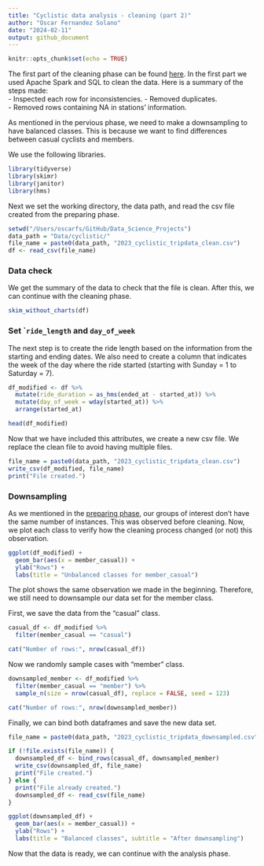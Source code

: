 ```yaml
---
title: "Cyclistic data analysis - cleaning (part 2)"
author: "Oscar Fernandez Solano"
date: "2024-02-11"
output: github_document
---
```


```r
knitr::opts_chunk$set(echo = TRUE)
```

The first part of the cleaning phase can be found [here](https://github.com/OscarFernandezMX). In the first part we used Apache Spark and SQL to clean the data. Here is a summary of the steps made:  
- Inspected each row for inconsistencies. 
- Removed duplicates.  
- Removed rows containing NA in stations' information.  

As mentioned in the pervious phase, we need to make a downsampling to have balanced classes. This is because we want to find differences between casual cyclists and members.

We use the following libraries.
```r
library(tidyverse)
library(skimr)
library(janitor)
library(hms)
```

Next we set the working directory, the data path, and read the csv file created from the preparing phase.
```r
setwd("/Users/oscarfs/GitHub/Data_Science_Projects")
data_path = "Data/cyclistic/"
file_name = paste0(data_path, "2023_cyclistic_tripdata_clean.csv")
df <- read_csv(file_name)
```

### Data check

We get the summary of the data to check that the file is clean. After this, we can continue with the cleaning phase.
```r
skim_without_charts(df)
```

### Set ``ride_length` and `day_of_week`

The next step is to create the ride length based on the information from the starting and ending dates. We also need to create a column that indicates the week of the day where the ride started (starting with Sunday = 1 to Saturday = 7).
```r
df_modified <- df %>%
  mutate(ride_duration = as_hms(ended_at - started_at)) %>%
  mutate(day_of_week = wday(started_at)) %>%
  arrange(started_at)

head(df_modified)
```

Now that we have included this attributes, we create a new csv file. We replace the clean file to avoid having multiple files.
```r
file_name = paste0(data_path, "2023_cyclistic_tripdata_clean.csv")
write_csv(df_modified, file_name)
print("File created.")
```

### Downsampling

As we mentioned in the [preparing phase](https://github.com/OscarFernandezMX), our groups of interest don't have the same number of instances. This was observed before cleaning. Now, we plot each class to verify how the cleaning process changed (or not) this observation.
```r
ggplot(df_modified) +
  geom_bar(aes(x = member_casual)) +
  ylab("Rows") +
  labs(title = "Unbalanced classes for member_casual")
```
The plot shows the same observation we made in the beginning. Therefore, we still need to downsample our data set for the member class.

First, we save the data from the "casual" class.
```r
casual_df <- df_modified %>%
  filter(member_casual == "casual")

cat("Number of rows:", nrow(casual_df))
```

Now we randomly sample cases with "member" class.
```r
downsampled_member <- df_modified %>%
  filter(member_casual == "member") %>%
  sample_n(size = nrow(casual_df), replace = FALSE, seed = 123)

cat("Number of rows:", nrow(downsampled_member))
```

Finally, we can bind both dataframes and save the new data set.
```r
file_name = paste0(data_path, "2023_cyclistic_tripdata_downsampled.csv")

if (!file.exists(file_name)) {
  downsampled_df <- bind_rows(casual_df, downsampled_member)
  write_csv(downsampled_df, file_name)
  print("File created.")
} else {
  print("File already created.")
  downsampled_df <- read_csv(file_name)
}
```


```r
ggplot(downsampled_df) +
  geom_bar(aes(x = member_casual)) +
  ylab("Rows") +
  labs(title = "Balanced classes", subtitle = "After downsampling")
```

Now that the data is ready, we can continue with the analysis phase.